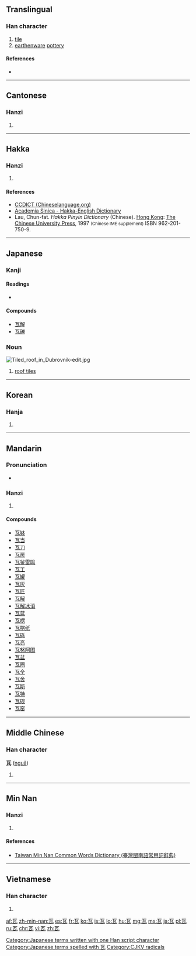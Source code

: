 ==Translingual==
{{stroke order|type=animate}}

===Han character===
{{Han char|rn=98|rad=瓦|as=00|sn=5|four=1071<sub>7</sub>|canj=一女弓戈 (MVNI)}}

# [[tile]]
# [[earthenware]] [[pottery]]

====References====
* {{Han ref|kx=0747.360|dkj=21438|dj=1156.050|hdz=21421.030|uh=74E6|ud=29926|bh=A5CB|bd=42443}}

----

==Cantonese==

===Hanzi===
{{yue-hanzi|jyut=[[ngaa5]]|y=nga5}}

# {{defn|lang=yue|sort=瓦00}}

----

==Hakka==

===Hanzi===
{{hak-hanzi|poj=[[ngá]], [[ngwa2]]|gd=nga<sup>3</sup>; nga<sup>3</sup>, ngwa<sup>3</sup> [Kwangtung]|hpy=nga3}}

# {{defn|lang=hak|sort=瓦00}}

====References====
*[http://www.chinalanguage.com/dictionaries/?mode=view&view=chardict&query=%E7%93%A6 CCDICT (Chineselanguage.org)]
*[http://minhakka.ling.sinica.edu.tw/bkg/hakyin/search.php?DETAIL=1&LIMIT=id=26411&dbname=su_tian_1&graph=2 Academia Sinica - Hakka-English Dictionary]
*Lau, Chun-fat. ''Hakka Pinyin Dictionary'' (Chinese). [[Hong Kong]]: [[w:Chinese University of Hong Kong|The Chinese University Press]], 1997 <small>(Chinese IME supplement)</small> ISBN 962-201-750-9.

----

==Japanese==

===Kanji===
{{ja-kanji|grade=|rs=瓦00}}

====Readings====
* {{ja-readings|on=[[が]] (ga)|kun=[[かわら]] (kawara), [[グラム]] (guramu)}}

====Compounds====
* [[瓦解]]
* [[瓦礫]]

===Noun===
[[Image:Tiled roof in Dubrovnik-edit.jpg|thumb]]
{{ja-noun|k|hira=かわら|rom=kawara}}

# [[roof tile]]s

[[Category:Japanese terms written with one Han script character]]
[[Category:Japanese terms spelled with 瓦]]
----

==Korean==

===Hanja===
{{ko-hanja|hangeul=와|eumhun=|rv=wa|mr=wa|y=wa}}

# {{defn|lang=ko|sort=瓦00}}

----

==Mandarin==

===Pronunciation===
* {{audio|Zh-wa.ogg|Audio}}

===Hanzi===
{{cmn-hanzi|pin=[[wǎ]] ([[wa3]]), [[wà]] ([[wa4]])|wg=wa<sup>3</sup>, wa<sup>4</sup>}}

# {{defn|lang=cmn|sort=瓦00}}

====Compounds====
* [[瓦钵]]
* [[瓦当]]
* [[瓦刀]]
* [[瓦房]]
* [[瓦釜雷鸣]]
* [[瓦工]]
* [[瓦罐]]
* [[瓦灰]]
* [[瓦匠]]
* [[瓦解]]
* [[瓦解冰消]]
* [[瓦蓝]]
* [[瓦楞]]
* [[瓦楞纸]]
* [[瓦砾]]
* [[瓦亮]]
* [[瓦努阿图]]
* [[瓦盆]]
* [[瓦圈]]
* [[瓦全]]
* [[瓦舍]]
* [[瓦斯]]
* [[瓦特]]
* [[瓦砚]]
* [[瓦窑]]

----

==Middle Chinese==

===Han character===
'''瓦''' ([[nguǎ]])

# {{defn|lang=ltc|sort=瓦00}}

----

==Min Nan==

===Hanzi===
{{nan-hanzi|tlpa=uá (ua<sup>2</sup>), hiā (hia<sup>7</sup>)}}

# {{defn|lang=nan|sort=瓦00}}

====References====
*[http://twblg.dict.edu.tw/holodict_new/result_detail.jsp?n_no=1848&curpage=1&sample=%E7%93%A6&radiobutton=1&querytarget=1&limit=20&pagenum=1&rowcount=8 Taiwan Min Nan Common Words Dictionary (臺灣閩南語常用詞辭典)]

----

==Vietnamese==

===Han character===
{{vi-hantu|[[ngõa]], [[ngói]], [[ngoa]]|rs=瓦00}}

# {{defn|lang=vi|sort=瓦00}}

[[Category:CJKV radicals]]

[[af:瓦]]
[[zh-min-nan:瓦]]
[[es:瓦]]
[[fr:瓦]]
[[ko:瓦]]
[[is:瓦]]
[[lo:瓦]]
[[hu:瓦]]
[[mg:瓦]]
[[ms:瓦]]
[[ja:瓦]]
[[pl:瓦]]
[[ru:瓦]]
[[chr:瓦]]
[[vi:瓦]]
[[zh:瓦]]